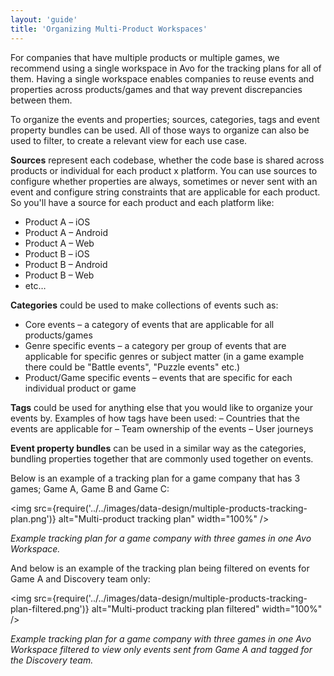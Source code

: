 ```yaml
---
layout: 'guide'
title: 'Organizing Multi-Product Workspaces'
---
```


For companies that have multiple products or multiple games, we recommend using a single workspace in Avo for the tracking plans for all of them. Having a single workspace enables companies to reuse events and properties across products/games and that way prevent discrepancies between them. 

To organize the events and properties; sources, categories, tags and event property bundles can be used. All of those ways to organize can also be used to filter, to create a relevant view for each use case.

**Sources** represent each codebase, whether the code base is shared across products or individual for each product x platform. You can use sources to configure whether properties are always, sometimes or never sent with an event and configure string constraints that are applicable for each product. So you'll have a source for each product and each platform like:
- Product A – iOS
- Product A – Android
- Product A – Web
- Product B – iOS
- Product B – Android
- Product B – Web
- etc…

**Categories** could be used to make collections of events such as:
- Core events – a category of events that are applicable for all products/games
- Genre specific events – a category per group of events that are applicable for specific genres or subject matter (in a game example there could be "Battle events", "Puzzle events" etc.)
- Product/Game specific events – events that are specific for each individual product or game

**Tags** could be used for anything else that you would like to organize your events by. Examples of how tags have been used:
– Countries that the events are applicable for
– Team ownership of the events
– User journeys

**Event property bundles** can be used in a similar way as the categories, bundling properties together that are commonly used together on events.

Below is an example of a tracking plan for a game company that has 3 games; Game A, Game B and Game C:

<img
  src={require('../../images/data-design/multiple-products-tracking-plan.png')}
  alt="Multi-product tracking plan"
  width="100%"
/>

*Example tracking plan for a game company with three games in one Avo Workspace.*

And below is an example of the tracking plan being filtered on events for Game A and Discovery team only:

<img
  src={require('../../images/data-design/multiple-products-tracking-plan-filtered.png')}
  alt="Multi-product tracking plan filtered"
  width="100%"
/>

*Example tracking plan for a game company with three games in one Avo Workspace filtered to view only events sent from Game A and tagged for the Discovery team.*
